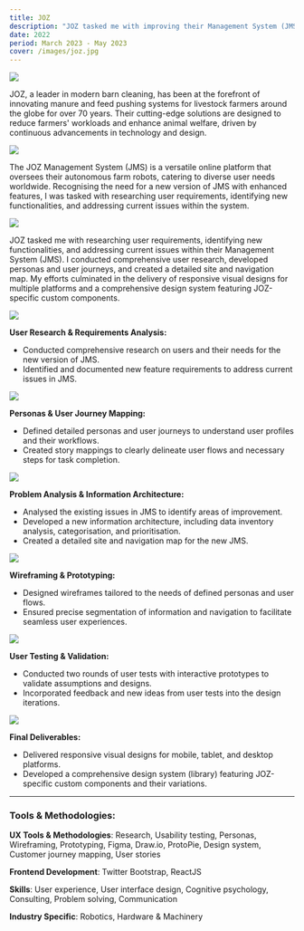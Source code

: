 ```yaml
---
title: JOZ
description: "JOZ tasked me with improving their Management System (JMS) by researching user needs and identifying new functionalities. I delivered responsive designs and a comprehensive design system with JOZ-specific components."
date: 2022
period: March 2023 - May 2023
cover: /images/joz.jpg
---
```

<img src="/images/joz-1.jpg" />

JOZ, a leader in modern barn cleaning, has been at the forefront of innovating manure and feed pushing systems for livestock farmers around the globe for over 70 years. Their cutting-edge solutions are designed to reduce farmers' workloads and enhance animal welfare, driven by continuous advancements in technology and design.

<img src="/images/joz-2.jpg" />

The JOZ Management System (JMS) is a versatile online platform that oversees their autonomous farm robots, catering to diverse user needs worldwide. Recognising the need for a new version of JMS with enhanced features, I was tasked with researching user requirements, identifying new functionalities, and addressing current issues within the system.

<img src="/images/joz-8.jpg" />

JOZ tasked me with researching user requirements, identifying new functionalities, and addressing current issues within their Management System (JMS). I conducted comprehensive user research, developed personas and user journeys, and created a detailed site and navigation map. My efforts culminated in the delivery of responsive visual designs for multiple platforms and a comprehensive design system featuring JOZ-specific custom components.

<img src="/images/joz-4.jpg" />

**User Research & Requirements Analysis:**
- Conducted comprehensive research on users and their needs for the new version of JMS.
- Identified and documented new feature requirements to address current issues in JMS.

<img src="/images/joz-9.jpg" />

**Personas & User Journey Mapping:**    
- Defined detailed personas and user journeys to understand user profiles and their workflows.
- Created story mappings to clearly delineate user flows and necessary steps for task completion.

<img src="/images/joz-5.jpg" />

**Problem Analysis & Information Architecture:**    
- Analysed the existing issues in JMS to identify areas of improvement.
- Developed a new information architecture, including data inventory analysis, categorisation, and prioritisation.
- Created a detailed site and navigation map for the new JMS.

<img src="/images/joz-7.jpg" />

**Wireframing & Prototyping:**    
- Designed wireframes tailored to the needs of defined personas and user flows.
- Ensured precise segmentation of information and navigation to facilitate seamless user experiences.

<img src="/images/joz-3.jpg" />

**User Testing & Validation:**    
- Conducted two rounds of user tests with interactive prototypes to validate assumptions and designs.
- Incorporated feedback and new ideas from user tests into the design iterations.

<img src="/images/joz-6.jpg" />

**Final Deliverables:**    
- Delivered responsive visual designs for mobile, tablet, and desktop platforms.
- Developed a comprehensive design system (library) featuring JOZ-specific custom components and their variations.

<hr />

### **Tools & Methodologies:**

**UX Tools & Methodologies**: 
Research, Usability testing, Personas, Wireframing, Prototyping, Figma, Draw.io, ProtoPie, Design system, Customer journey mapping, User stories

**Frontend Development**: 
Twitter Bootstrap, ReactJS

**Skills**: 
User experience, User interface design, Cognitive psychology, Consulting, Problem solving, Communication

**Industry Specific**: 
Robotics, Hardware & Machinery